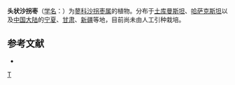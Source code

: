 {{Speciesbox 
| taxon = Calligonum caput-medusae
| authority = Schrenk
}}
'''头状沙拐枣'''（[[学名|学名]]：{{lang|la|''Calligonum caput-medusae''}}）为[[蓼科|蓼科]][[沙拐枣属|沙拐枣属]]的植物。分布于[[土库曼斯坦|土库曼斯坦]]、[[哈萨克斯坦|哈萨克斯坦]]以及[[中国大陆|中国大陆]]的[[宁夏|宁夏]]、[[甘肃|甘肃]]、[[新疆|新疆]]等地，目前尚未由人工引种栽培。

== 参考文献 ==
<div class="references-small">
* {{cite web| url =http://www.bioinfo.cn/db05/KmzwSpecies.php?action=view&id=17239| title =头状沙拐枣| work =《中国高等植物数据库全库》| publisher =中国科学院微生物研究所| author =昆明植物研究所| accessdate =2009-02-25| deadurl =yes| archiveurl =https://web.archive.org/web/20160305002431/http://www.bioinfo.cn/db05/KmzwSpecies.php?action=view&id=17239| archivedate =2016-03-05}}
</div>
{{Taxonbar|from=Q10941992}}

[[Category:沙拐枣属|T]]